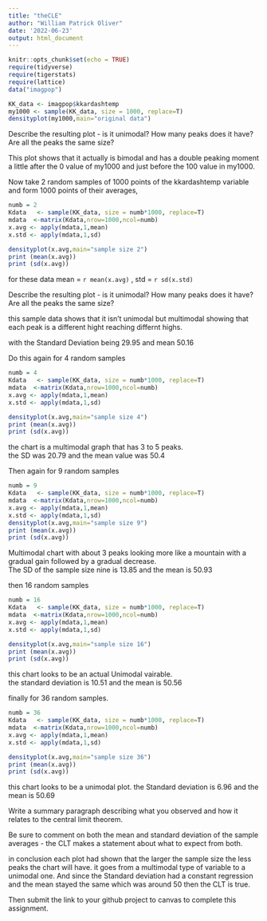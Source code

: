 ```yaml
---
title: "theCLE"
author: "William Patrick Oliver"
date: '2022-06-23'
output: html_document
---
```

```r
knitr::opts_chunk$set(echo = TRUE)
require(tidyverse)
require(tigerstats)
require(lattice)
data("imagpop")
```

```r
KK_data <- imagpop$kkardashtemp
my1000 <- sample(KK_data, size = 1000, replace=T)
densityplot(my1000,main="original data")

```

Describe the resulting plot -  is it unimodal?  How many peaks does it have?  Are all the peaks the same size? 

This plot shows that it actually is bimodal and has a double peaking moment a little after the 0 value of my1000 and just before the 100 value in my1000.  

Now take 2 random samples of 1000 points of the kkardashtemp variable and form 1000 points of their averages,

```r
numb = 2
Kdata   <- sample(KK_data, size = numb*1000, replace=T)
mdata  <-matrix(Kdata,nrow=1000,ncol=numb)
x.avg <- apply(mdata,1,mean)
x.std <- apply(mdata,1,sd)

densityplot(x.avg,main="sample size 2")
print (mean(x.avg))
print (sd(x.avg))
```

for these data mean = `r mean(x.avg)` , std = `r sd(x.std)`

Describe the resulting plot -  is it unimodal?  How many peaks does it have?  Are all the peaks the same size? 

 this sample data shows that it isn't unimodal but multimodal showing that each peak is a different hight reaching differnt highs. 
 
 with the Standard Deviation being 29.95 and mean 50.16

Do this again for 4 random samples

```r
numb = 4
Kdata   <- sample(KK_data, size = numb*1000, replace=T)
mdata  <-matrix(Kdata,nrow=1000,ncol=numb)
x.avg <- apply(mdata,1,mean)
x.std <- apply(mdata,1,sd)

densityplot(x.avg,main="sample size 4")
print (mean(x.avg))
print (sd(x.avg))
```

the chart is a multimodal graph that has 3 to 5 peaks.  
the SD was 20.79 and the mean value was 50.4  

Then again for 9 random samples

```r
numb = 9
Kdata   <- sample(KK_data, size = numb*1000, replace=T)
mdata  <-matrix(Kdata,nrow=1000,ncol=numb)
x.avg <- apply(mdata,1,mean)
x.std <- apply(mdata,1,sd)
densityplot(x.avg,main="sample size 9")
print (mean(x.avg))
print (sd(x.avg))
```

Multimodal chart with about 3 peaks looking more like a mountain with a gradual gain followed by a gradual decrease.  
The SD of the sample size nine is 13.85 and the mean is 50.93

then 16 random samples

```r
numb = 16
Kdata   <- sample(KK_data, size = numb*1000, replace=T)
mdata  <-matrix(Kdata,nrow=1000,ncol=numb)
x.avg <- apply(mdata,1,mean)
x.std <- apply(mdata,1,sd)

densityplot(x.avg,main="sample size 16")
print (mean(x.avg))
print (sd(x.avg))
```

this chart looks to be an actual Unimodal vairable.  
the standard deviation is 10.51 and the mean is 50.56  

finally for 36 random samples.

```r
numb = 36
Kdata   <- sample(KK_data, size = numb*1000, replace=T)
mdata  <-matrix(Kdata,nrow=1000,ncol=numb)
x.avg <- apply(mdata,1,mean)
x.std <- apply(mdata,1,sd)

densityplot(x.avg,main="sample size 36")
print (mean(x.avg))
print (sd(x.avg))
```

this chart looks to be a unimodal plot.
the Standard deviation is 6.96 and the mean is 50.69

Write a summary paragraph describing what you observed and how it relates to the central limit theorem.

Be sure to comment on both the mean and standard deviation of the sample averages - the CLT makes a statement about what to expect from both.

in conclusion each plot had shown that the larger the sample size the less peaks the chart will have. it goes from a multimodal type of variable to a unimodal one. And since the Standard deviation had a constant regression and the mean stayed the same which was around 50 then the CLT is true.  

Then submit the link to your github project  to canvas to complete this assignment.